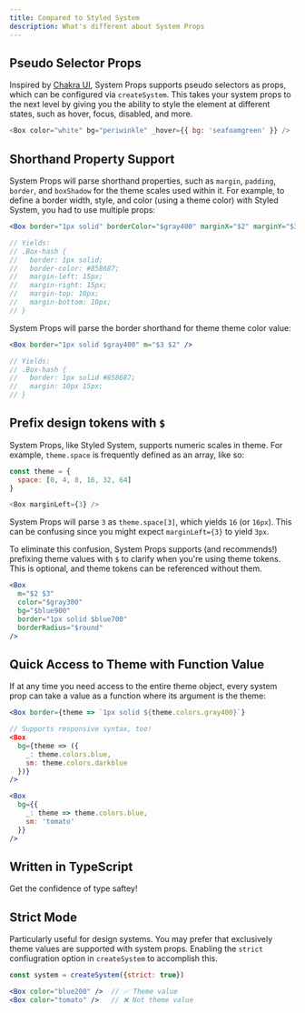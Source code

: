 ```yaml
---
title: Compared to Styled System
description: What's different about System Props
---
```


## Pseudo Selector Props

Inspired by [Chakra UI](https://chakra-ui.com), System Props supports pseudo selectors as props, which can be configured via `createSystem`. This takes your system props to the next level by giving you the ability to style the element at different states, such as hover, focus, disabled, and more.

```js
<Box color="white" bg="periwinkle" _hover={{ bg: 'seafoamgreen' }} />
```

## Shorthand Property Support

System Props will parse shorthand properties, such as `margin`, `padding`, `border`, and `boxShadow` for the theme scales used within it. For example, to define a border width, style, and color (using a theme color) with Styled System, you had to use multiple props:

```jsx
<Box border="1px solid" borderColor="$gray400" marginX="$2" marginY="$3" />

// Yields:
// .Box-hash {
//   border: 1px solid;
//   border-color: #858687;
//   margin-left: 15px;
//   margin-right: 15px;
//   margin-top: 10px;
//   margin-bottom: 10px;
// }
```

System Props will parse the border shorthand for theme theme color value:

```jsx
<Box border="1px solid $gray400" m="$3 $2" />

// Yields:
// .Box-hash {
//   border: 1px solid #858687;
//   margin: 10px 15px;
// }
```

## Prefix design tokens with `$`

System Props, like Styled System, supports numeric scales in theme. For example, `theme.space` is frequently defined as an array, like so:

```js
const theme = {
  space: [0, 4, 8, 16, 32, 64]
}

<Box marginLeft={3} />
```

System Props will parse `3` as `theme.space[3]`, which yields `16` (or `16px`). This can be confusing since you might expect `marginLeft={3}` to yield `3px`.

To eliminate this confusion, System Props supports (and recommends!) prefixing theme values with `$` to clarify when you're using theme tokens. This is optional, and theme tokens can be referenced without them.

```jsx
<Box
  m="$2 $3"
  color="$gray300"
  bg="$blue900"
  border="1px solid $blue700"
  borderRadius="$round"
/>
```

## Quick Access to Theme with Function Value

If at any time you need access to the entire theme object, every system prop can take a value as a function where its argument is the theme:

```jsx
<Box border={theme => `1px solid ${theme.colors.gray400}`}

// Supports responsive syntax, too!
<Box
  bg={theme => ({
    _: theme.colors.blue,
    sm: theme.colors.darkblue
  })}
/>

<Box
  bg={{
    _: theme => theme.colors.blue,
    sm: 'tomato'
  }}
/>
```

## Written in TypeScript

Get the confidence of type saftey!

## Strict Mode

Particularly useful for design systems. You may prefer that exclusively theme values are supported with system props. Enabling the `strict` confiugration option in `createSystem` to accomplish this.

```jsx
const system = createSystem({strict: true})

<Box color="blue200" />  // ✅ Theme value
<Box color="tomato" />   // ❌ Not theme value
```
